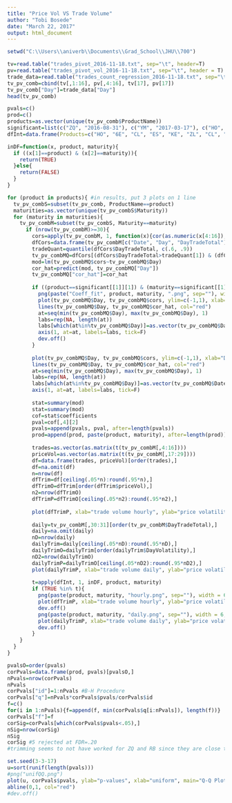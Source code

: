 ```yaml
---
title: "Price Vol VS Trade Volume"
author: "Tobi Bosede"
date: "March 22, 2017"
output: html_document
---
```

```r
setwd("C:\\Users\\aniverb\\Documents\\Grad_School\\JHU\\700")

tv=read.table("trades_pivot_2016-11-18.txt", sep="\t", header=T) 
pv=read.table("trades_pivot_vol_2016-11-18.txt", sep="\t", header = T)
trade_data=read.table("trades_count_regression_2016-11-18.txt", sep="\t", header=T)
tv_pv_comb=cbind(tv[,1:16], pv[,4:16], tv[17], pv[17])
tv_pv_comb["Day"]=trade_data["Day"]
head(tv_pv_comb)

pvals=c()
prod=c()
products=as.vector(unique(tv_pv_comb$ProductName))
significant=list(c("ZQ", "2016-08-31"), c("YM", "2017-03-17"), c("HO", "2016-11-30"), c("ZF", "2016-12-30"), c("RB", "2016-07-29"))
dfInt=data.frame(Products=c("HO", "6E", "CL", "ES", "KE", "ZL", "CL", "GC", "RB", "GE", "GE", "GE", "UB", "ZB", "ZM", "ZQ"),  Maturities=c("2016-09-30","2017-06-19", "2016-07-20", "2016-09-16", "2016-12-14","2016-12-14", "2017-01-20", "2016-10-27", "2016-07-29", "2016-09-19", "2016-07-18", "2016-11-14", "2016-09-21", "2016-09-21", "2016-10-14", "2016-07-29"))

inDF=function(x, product, maturity){
  if ((x[1]==product) & (x[2]==maturity)){
    return(TRUE)
  }else{
    return(FALSE)
  }
}
```

```r
for (product in products){ #in results, put 3 plots on 1 line
  tv_pv_combS=subset(tv_pv_comb, ProductName==product)
  maturities=as.vector(unique(tv_pv_combS$Maturity))
  for (maturity in maturities){
    tv_pv_combM=subset(tv_pv_combS, Maturity==maturity)
      if (nrow(tv_pv_combM)>=30){
        cors=apply(tv_pv_combM, 1, function(x){cor(as.numeric(x[4:16]), as.numeric(x[17:29]), use="na.or.complete")})
        dfCors=data.frame(tv_pv_combM[c("Date", "Day", "DayTradeTotal")], cors=as.vector(cors))
        tradeQuant=quantile(dfCors$DayTradeTotal, c(.6, .9)) 
        tv_pv_combMQ=dfCors[(dfCors$DayTradeTotal>tradeQuant[1]) & (dfCors$DayTradeTotal<tradeQuant[2]),] #selecting high volume trades
        mod=lm(tv_pv_combMQ$cors~tv_pv_combMQ$Day) 
        cor_hat=predict(mod, tv_pv_combMQ["Day"])
        tv_pv_combMQ["cor_hat"]=cor_hat
        
        if ((product==significant[[1]][1]) & (maturity==significant[[1]][2]) | (product==significant[[2]][1]) & (maturity==significant[[2]][2]) | (product==significant[[3]][1]) & (maturity==significant[[3]][2])| (product==significant[[4]][1]) & (maturity==significant[[4]][2])| (product==significant[[5]][1]) & (maturity==significant[[5]][2])){
          png(paste("Coeff_fit", product, maturity, ".png", sep=""), width = 6, height = 4, units = 'in', res = 400)
          plot(tv_pv_combMQ$Day, tv_pv_combMQ$cors, ylim=c(-1,1), xlab="Day", ylab="correlation coefficient", main=paste(product, "Maturity:", maturity), xaxt="n")
          lines(tv_pv_combMQ$Day, tv_pv_combMQ$cor_hat, col="red")
          at=seq(min(tv_pv_combMQ$Day), max(tv_pv_combMQ$Day), 1)
          labs=rep(NA, length(at))
          labs[which(at%in%tv_pv_combMQ$Day)]=as.vector(tv_pv_combMQ$Date)
          axis(1, at=at, labels=labs, tick=F)
          dev.off()
        }
        
        plot(tv_pv_combMQ$Day, tv_pv_combMQ$cors, ylim=c(-1,1), xlab="Day", ylab="correlation coefficient", main=paste(product, "Maturity:", maturity), xaxt="n")  
        lines(tv_pv_combMQ$Day, tv_pv_combMQ$cor_hat, col="red")
        at=seq(min(tv_pv_combMQ$Day), max(tv_pv_combMQ$Day), 1)
        labs=rep(NA, length(at))
        labs[which(at%in%tv_pv_combMQ$Day)]=as.vector(tv_pv_combMQ$Date)
        axis(1, at=at, labels=labs, tick=F)
        
        stat=summary(mod)
        stat=summary(mod)
        cof=stat$coefficients
        pval=cof[,4][2]
        pvals=append(pvals, pval, after=length(pvals))
        prod=append(prod, paste(product, maturity), after=length(prod))
        
        trades=as.vector(as.matrix(t(tv_pv_combM[,4:16])))
        priceVol=as.vector(as.matrix(t(tv_pv_combM[,17:29])))
        df=data.frame(trades, priceVol)[order(trades),]
        df=na.omit(df)
        n=nrow(df)
        dfTrim=df[ceiling(.05*n):round(.95*n),]
        dfTrimO=dfTrim[order(dfTrim$priceVol),]
        n2=nrow(dfTrimO)
        dfTrimP=dfTrimO[ceiling(.05*n2):round(.95*n2),]
        
        plot(dfTrimP, xlab="trade volume hourly", ylab="price volatility hourly", main=paste(product, "Maturity:", maturity), pch=20) 
        
        daily=tv_pv_combM[,30:31][order(tv_pv_combM$DayTradeTotal),]
        daily=na.omit(daily)
        nD=nrow(daily)
        dailyTrim=daily[ceiling(.05*nD):round(.95*nD),]
        dailyTrimO=dailyTrim[order(dailyTrim$DayVolatility),]
        nD2=nrow(dailyTrimO)
        dailyTrimP=dailyTrimO[ceiling(.05*nD2):round(.95*nD2),]
        plot(dailyTrimP, xlab="trade volume daily", ylab="price volatility daily", main=paste(product, "Maturity:", maturity), pch=20)
        
        t=apply(dfInt, 1, inDF, product, maturity)
        if (TRUE %in% t){
          png(paste(product, maturity, "hourly.png", sep=""), width = 6, height = 4, units = 'in', res = 300)
          plot(dfTrimP, xlab="trade volume hourly", ylab="price volatility hourly", main=paste(product, "Maturity:", maturity), col="pink3", pch=20)
          dev.off()
          png(paste(product, maturity, "daily.png", sep=""), width = 6, height = 4, units = 'in', res = 300)
          plot(dailyTrimP, xlab="trade volume daily", ylab="price volatility daily", main=paste(product, "Maturity:", maturity), col="pink3", pch=20)
          dev.off()
        }
    }
  }
}

pvalsO=order(pvals)
corPvals=data.frame(prod, pvals)[pvalsO,]
nPvals=nrow(corPvals)
nPvals
corPvals["id"]=1:nPvals #B-H Procedure
corPvals["q"]=nPvals*corPvals$pvals/corPvals$id
f=c()
for(i in 1:nPvals){f=append(f, min(corPvals$q[i:nPvals]), length(f))}
corPvals["f"]=f
corSig=corPvals[which(corPvals$pvals<.05),]
nSig=nrow(corSig)
nSig
corSig #5 rejected at FDR=.20 
#trimming seems to not have worked for ZQ and RB since they are close to maturity

set.seed(3-3-17)
u=sort(runif(length(pvals)))
#png("unifQQ.png")
plot(u, corPvals$pvals, ylab="p-values", xlab="uniform", main="Q-Q Plot")
abline(0,1, col="red")
#dev.off()
```
